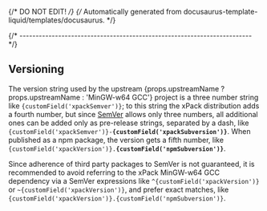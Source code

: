 {/* DO NOT EDIT! */}
{/* Automatically generated from docusaurus-template-liquid/templates/docusaurus. */}




{/* ------------------------------------------------------------------------ */}

## Versioning

The version string used by the
upstream {props.upstreamName ? props.upstreamName : 'MinGW-w64 GCC'} project
is a three number string
like <code>{customField('xpackSemver')}</code>;
to this string the xPack distribution adds a fourth number,
but since [SemVer](https://semver.org) allows only three numbers,
all additional ones can
be added only as pre-release strings, separated by a dash,
like <code>{customField('xpackSemver')}-<b>{customField('xpackSubversion')}</b></code>. When
published as a npm package, the version gets
a fifth number,
like <code>{customField('xpackVersion')}.<b>{customField('npmSubversion')}</b></code>.

Since adherence of third party packages to SemVer is not guaranteed,
it is recommended to avoid referring to the xPack MinGW-w64 GCC dependency via
a SemVer expressions
like <code>^{customField('xpackVersion')}</code> or <code>~{customField('xpackVersion')}</code>, and
prefer exact matches,
like <code>{customField('xpackVersion')}.{customField('npmSubversion')}</code>.
